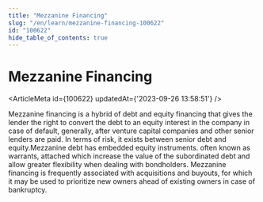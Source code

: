 ```yaml
---
title: "Mezzanine Financing"
slug: "/en/learn/mezzanine-financing-100622"
id: "100622"
hide_table_of_contents: true
---
```



# Mezzanine Financing

<ArticleMeta id={100622} updatedAt={'2023-09-26 13:58:51'} />
<div className='border-solid border-b border-t-0 my-4 border-[var(--ifm-color-gray-300)]' />

Mezzanine financing is a hybrid of debt and equity financing that gives the lender the right to convert the debt to an equity interest in the company in case of default, generally, after venture capital companies and other senior lenders are paid. In terms of risk, it exists between senior debt and equity.Mezzanine debt has embedded equity instruments. often known as warrants, attached which increase the value of the subordinated debt and allow greater flexibility when dealing with bondholders. Mezzanine financing is frequently associated with acquisitions and buyouts, for which it may be used to prioritize new owners ahead of existing owners in case of bankruptcy.
